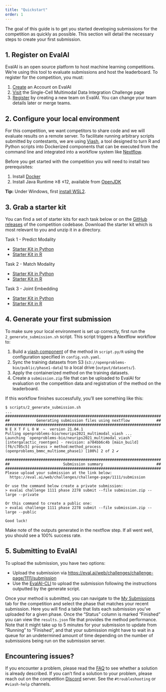 ```yaml
---
title: "Quickstart"
order: 1
---
```


The goal of this guide is to get you started developing submissions for the competition as quickly as possible. This section will detail the necessary steps to create your first submission.

## 1. Register on EvalAI

EvalAI is an open source platform to host machine learning competitions. We're using this tool to evaluate submissions and host the leaderboard. To register for the competition, you must:

1. [Create](https://eval.ai/auth/signup) an Account on EvalAI
2. [Visit](https://eval.ai/web/challenges/challenge-page/1111/overview) the Single-Cell Multimodal Data Integration Challenge page
3. [Register](https://eval.ai/web/challenges/challenge-page/1111/participate) by creating a new team on EvalAI. You can change your team details later or merge teams.

## 2. Configure your local environment

For this competition, we want competitors to share code and we will evaluate results on a remote server. To facilitate running arbitrary scripts submitted by contestants, we are using [Viash](https://viash.io), a tool designed to turn R and Python scripts into Dockerized components that can be executed from the command line and integrated into a workflow system like [Nextflow](https://www.nextflow.io/).

Before you get started with the competition you will need to install two prerequisites:

1. Install [Docker](https://docs.docker.com/get-docker/)
2. Install Java Runtime ≥8 ≤12, available from [OpenJDK](https://adoptopenjdk.net/?variant=openjdk11&jvmVariant=hotspot)

:::{.callout-note}
**Tip:** Under Windows, first [install WSL2](/competitions/neurips_2021_docs/submission/faq.qmd#how-to-generate-a-submission-from-wsl2).
:::

## 3. Grab a starter kit

You can find a set of starter kits for each task below or on the [GitHub releases](https://github.com/openproblems-bio/neurips2021_multimodal_viash/releases) of the competition codebase. Download the starter kit which is most relevant to you and unzip it in a directory.

Task 1 - Predict Modality

* [Starter Kit in Python](https://github.com/openproblems-bio/neurips2021_multimodal_viash/releases/latest/download/starter_kit-predict_modality-python.zip)
* [Starter Kit in R](https://github.com/openproblems-bio/neurips2021_multimodal_viash/releases/latest/download/starter_kit-predict_modality-r.zip)

Task 2 - Match Modality

* [Starter Kit in Python](https://github.com/openproblems-bio/neurips2021_multimodal_viash/releases/latest/download/starter_kit-match_modality-python.zip)
* [Starter Kit in R](https://github.com/openproblems-bio/neurips2021_multimodal_viash/releases/latest/download/starter_kit-match_modality-r.zip)

Task 3 - Joint Embedding

* [Starter Kit in Python](https://github.com/openproblems-bio/neurips2021_multimodal_viash/releases/latest/download/starter_kit-joint_embedding-python.zip)
* [Starter Kit in R](https://github.com/openproblems-bio/neurips2021_multimodal_viash/releases/latest/download/starter_kit-joint_embedding-r.zip)


## 4. Generate your first submission

To make sure your local environment is set up correctly, first run the `2_generate_submission.sh` script. This script triggers a Nextflow workflow to:

1. Build a [viash component](https://viash.io/guide/) of the method in `script.py/R` using the configuration specified in `config.vsh.yaml`.
2. Sync the training datasets from S3 (`s3://openproblems-bio/public/phase1-data`) to a local drive (`output/datasets/`).
3. Apply the containerized method on the training datasets.
4. Create a `submission.zip` file that can be uploaded to EvalAI for evaluation on the competition data and registration of the method on the leaderboard.

If this workflow finishes successfully, you'll see something like this:

```
$ scripts/2_generate_submission.sh
...
######################################################################
##            Generating submission files using nextflow            ##
######################################################################
N E X T F L O W  ~  version 21.04.1
Pulling openproblems-bio/neurips2021_multimodal_viash ...
Launching `openproblems-bio/neurips2021_multimodal_viash` [intergalactic_roentgen] - revision: a784bb6c4b [main_build]
[f6/c705c5] process > method:method_process (openproblems_bmmc_multiome_phase1) [100%] 2 of 2 ✔

######################################################################
##                        Submission summary                        ##
######################################################################
Please upload your submission at the link below:
  https://eval.ai/web/challenges/challenge-page/1111/submission

Or use the command below create a private submission:
> evalai challenge 1111 phase 2278 submit --file submission.zip --large --private

Or this command to create a public one:
> evalai challenge 1111 phase 2278 submit --file submission.zip --large --public

Good luck!
```

Make note of the outputs generated in the nextflow step. If all went well, you should see a 100% success rate.

## 5. Submitting to EvalAI

To upload the submission, you have two options:

* Upload the submission via [https://eval.ai/web/challenges/challenge-page/1111/submission](https://eval.ai/web/challenges/challenge-page/1111/submission)
* Use the [EvalAI-CLI](https://github.com/Cloud-CV/evalai-cli) to upload the submission following the instructions outputted by the generate script.

Once your method is submitted, you can navigate to the [My Submissions](https://eval.ai/web/challenges/challenge-page/1111/my-submission) tab for the competition and select the phase that matches your recent submission. Here you will find a table that lists each submission you've uploaded for a given phase. Once the "Status" column is marked "Finished" you can view the `results.json` file that provides the method performance. Note that it might take up to 5 minutes for your submission to update from "Running" to "Finished", and that your submission might have to wait in a queue for an undetermined amount of time depending on the number of submissions being run on the submission server.

## Encountering issues?
If you encounter a problem, please read the [FAQ](/competitions/neurips_2021_docs/submission/faq.qmd) to see whether a solution is already described. If you can't find a solution to your problem, please reach out on the competition [Discord](https://discord.gg/Q3RKGMGD3E) server. See the `#troubleshooting` or `#viash-help` channels.
